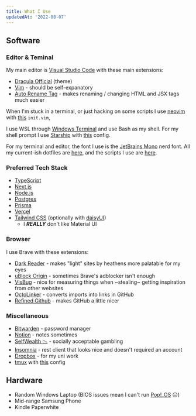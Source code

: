 ```yaml
---
title: What I Use
updatedAt: '2022-08-07'
---
```


## Software

### Editor & Teminal

My main editor is [Visual Studio Code](https://code.visualstudio.com/) with
these main extensions:

- [Dracula Official](https://marketplace.visualstudio.com/items?itemName=dracula-theme.theme-dracula)
  (theme)
- [Vim](https://marketplace.visualstudio.com/items?itemName=vscodevim.vim) -
  should be self-expanatory
- [Auto Rename Tag](https://marketplace.visualstudio.com/items?itemName=formulahendry.auto-rename-tag) -
  makes renaming / changing HTML and JSX tags much easier

When I'm stuck in a terminal, or just hacking on some scripts I use
[neovim](https://neovim.io/) with
[this](https://github.com/soorria/wsl-dotfiles/blob/master/config/nvim/init.vim)
`init.vim`,

I use WSL through [Windows Terminal](https://github.com/Microsoft/Terminal) and
use Bash as my shell. For my shell prompt I use [Starship](https://starship.rs/)
with
[this](https://github.com/soorria/wsl-dotfiles/blob/master/config/starship.toml)
config.

For my terminal and editor, the font I use is the
[JetBrains Mono](https://www.jetbrains.com/lp/mono/) nerd font. All my
current-ish dotfiles are [here](https://github.com/soorria/wsl-dotfiles), and
the scripts I use are [here](https://github.com/soorria/scripts).

### Preferred Tech Stack

- [TypeScript](https://www.typescriptlang.org/)
- [Next.js](https://nextjs.org)
- [Node.js](https://nodejs.org/)
- [Postgres](https://www.postgresql.org/)
- [Prisma](https://prisma.io)
- [Vercel](https://vercel.com)
- [Tailwind CSS](https://tailwindcss.com/) (optionally with
  [daisyUI](https://daisyui.com/))
  - I **_REALLY_** don't like Material UI

### Browser

I use Brave with these extensions:

- [Dark Reader](https://darkreader.org/) - makes "light" sites by heathens more
  palatable for my eyes
- [uBlock Origin](https://ublockorigin.com/) - sometimes Brave's adblocker isn't
  enough
- [VisBug](https://chrome.google.com/webstore/detail/visbug/cdockenadnadldjbbgcallicgledbeoc/) -
  nice for measuring things when ~stealing~ getting inspiration from other
  websites
- [OctoLinker](https://github.com/OctoLinker/OctoLinker) - converts imports into
  links in GitHub
- [Refined Github](https://github.com/refined-github/refined-github) - makes
  GitHub a little nicer

### Miscellaneous

- [Bitwarden](https://bitwarden.com/) - password manager
- [Notion](https://notion.so) - notes sometimes
- [SelfWealth 📉](https://selfwealth.com.au) - socially acceptable gambling
- [Insomnia](https://insomnia.rest/) - rest client that looks nice and doesn't
  required an account
- [Dropbox](https://dropbox.com) - for my uni work
- [tmux](https://github.com/tmux/tmux) with
  [this](https://github.com/soorria/wsl-dotfiles/blob/master/tmux.conf) config

## Hardware

- Random Windows Laptop (BIOS issues mean I can't run
  [Pop!\_OS](https://pop.system76.com/) ☹)
- Mid-range Samsung Phone
- Kindle Paperwhite
